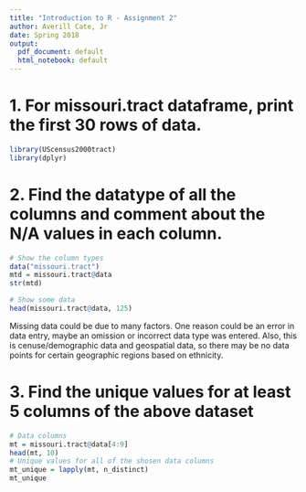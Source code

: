 ```yaml
---
title: "Introduction to R - Assignment 2"
author: Averill Cate, Jr
date: Spring 2018
output:
  pdf_document: default
  html_notebook: default
---
```


# 1. For missouri.tract dataframe, print the first 30 rows of data.  
```r
library(UScensus2000tract)
library(dplyr)
```
# 2. Find the datatype of all the columns and comment about the N/A values in each column.  
```r
# Show the column types
data("missouri.tract")
mtd = missouri.tract@data
str(mtd)
```

```r
# Show some data
head(missouri.tract@data, 125)
```
Missing data could be due to many factors.  One reason could be an error in data entry, maybe an omission or incorrect data type was entered.  Also, this is cenuse/demographic data and geospatial data, so there may be no data points for certain geographic regions based on ethnicity.

# 3. Find the unique values for at least 5 columns of the above dataset
```r
# Data columns
mt = missouri.tract@data[4:9]
head(mt, 10)
# Unique values for all of the shosen data columns
mt_unique = lapply(mt, n_distinct)
mt_unique
```
